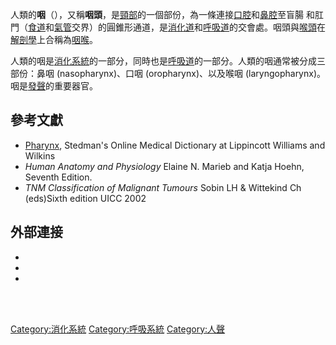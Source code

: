 {{Infobox anatomy
| Name        = 咽
| Latin       = pharynx
| Greek       = φάρυγξ (phárynx)
| Image       = Illu01 head neck zh.jpg
| Caption     = 頭和頸
| Width       = 
| Image2      = Illu_pharynx_zh.jpg
| Caption2    = 咽
| Precursor   = 
| System      = 
| Artery      = {{le|pharyngeal branches of ascending pharyngeal artery}}, {{le|ascending palatine artery}}, {{le|descending palatine artery}}, {{le|Pharyngeal branches of inferior thyroid artery}}
| Vein        = {{le|pharyngeal plexus (venous)}}
| Nerve       = {{le|pharyngeal plexus of vagus nerve}}, {{le|maxillary nerve}}, [[mandibular_nerve|mandibular nerve]]
| Lymph       = 
| part_of     = [[咽喉|咽喉]]
| system      = [[呼吸系統|呼吸系統]]、[[消化系统|消化系统]]
<!--
| GraySubject  = 244
| GrayPage     = 1141
| MeshName     = Pharynx
| MeshNumber   = A03.556.750
| DorlandsPre  = p_16
| DorlandsSuf  = 12633198
-->
}}
人類的'''咽'''（{{lang|en|pharynx}}），又稱'''咽頭'''，是[[頸部|頸部]]的一個部份，為一條連接[[口腔|口腔]]和[[鼻腔|鼻腔]]至盲腸
和肛門（[[食道|食道]]和[[氣管|氣管]]交界）的圓錐形通道，是[[消化道|消化道]]和[[呼吸道|呼吸道]]的交會處。咽頭與[[喉頭|喉頭]]在[[解剖學|解剖學]]上合稱為[[咽喉|咽喉]]。

人類的咽是[[消化系統|消化系統]]的一部分，同時也是[[呼吸道|呼吸道]]的一部分。人類的咽通常被分成三部份：鼻咽 (nasopharynx)、口咽 (oropharynx)、以及喉咽 (laryngopharynx)。咽是[[發聲|發聲]]的重要器官。

==參考文獻==
{{refbegin}}
* [https://web.archive.org/web/20081221120754/http://activate.lww.com/semdweb/internetsomd/ASP/1551471.asp Pharynx], Stedman's Online Medical Dictionary at Lippincott Williams and Wilkins
* ''Human Anatomy and Physiology'' Elaine N. Marieb and Katja Hoehn, Seventh Edition.
* ''TNM Classification of Malignant Tumours'' Sobin LH & Wittekind Ch (eds)Sixth edition UICC 2002 {{ISBN|0-471-22288-7}}
{{refend}}

==外部連接==
{{wiktionary}}
{{commons category}}
* {{SUNYAnatomyLabs|31|st|14|01}}
* {{SUNYAnatomyLabs|31|st|14|03}}
* {{SUNYAnatomyLabs|31|st|14|06}}

{{tsl|en|Template:Human system and organs}}<br>
{{tsl|en|Template:Mouth anatomy}}<br>

{{人體系統與器官|state=collapsed}}
{{Nose anatomy}}
{{消化系统}}
{{Anatomy-stub}}

[[Category:消化系統|Category:消化系統]]
[[Category:呼吸系統|Category:呼吸系統]]
[[Category:人聲|Category:人聲]]